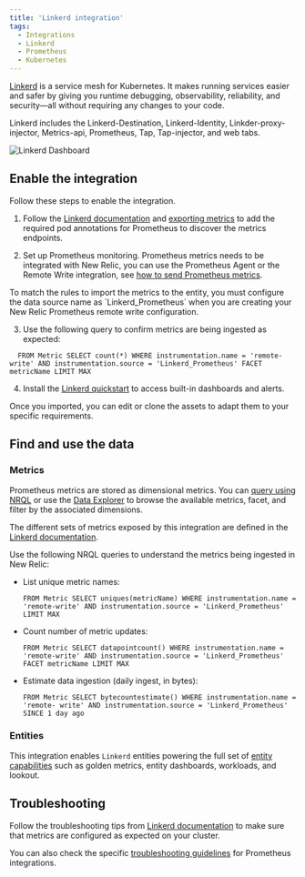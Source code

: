 ```yaml
---
title: 'Linkerd integration'
tags:
  - Integrations
  - Linkerd
  - Prometheus
  - Kubernetes
---
```



[Linkerd](https://linkerd.io/2.12/overview/) is a service mesh for Kubernetes. It makes running services easier and safer by giving you runtime debugging, observability, reliability, and security—all without requiring any changes to your code.

Linkerd includes the Linkerd-Destination, Linkerd-Identity, Linkder-proxy-injector, Metrics-api, Prometheus, Tap, Tap-injector, and web tabs.

<img
  title="Linkerd Dashboard"
  alt="Linkerd Dashboard"
  src={kubernetesLinkerdDashboard}
/>

## Enable the integration

Follow these steps to enable the integration.

1. Follow the [Linkerd documentation](https://linkerd.io/2.12/tasks/external-prometheus/) and [exporting metrics](https://linkerd.io/2.12/tasks/exporting-metrics/) to add the required pod annotations for Prometheus to discover the metrics endpoints.

2. Set up Prometheus monitoring. Prometheus metrics needs to be integrated with New Relic, you can use the Prometheus Agent or the Remote Write integration, see [how to send Prometheus metrics](/docs/infrastructure/prometheus-integrations/get-started/send-prometheus-metric-data-new-relic/).

  <Callout variant="important">
  To match the rules to import the metrics to the entity, you must configure the data source name as `Linkerd_Prometheus` when you are creating your New Relic Prometheus remote write configuration.
  </Callout>

3. Use the following query to confirm metrics are being ingested as expected:

  ```
    FROM Metric SELECT count(*) WHERE instrumentation.name = 'remote-write' AND instrumentation.source = 'Linkerd_Prometheus' FACET metricName LIMIT MAX
  ```

4. Install the [Linkerd quickstart](https://newrelic.com/instant-observability/linkerd-quickstart) to access built-in dashboards and alerts. 

  Once you imported, you can edit or clone the assets to adapt them to your specific requirements.

## Find and use the data

### Metrics

Prometheus metrics are stored as dimensional metrics. You can [query using NRQL](/docs/telemetry-data-platform/get-data/apis/query-metric-data-type/) or use the [Data Explorer](/docs/query-your-data/explore-query-data/browse-data/introduction-data-explorer/) to browse the available metrics, facet, and filter by the associated dimensions.

The different sets of metrics exposed by this integration are defined in the [Linkerd documentation](https://linkerd.io/2.12/reference/proxy-metrics/).

Use the following NRQL queries to understand the metrics being ingested in New Relic:

* List unique metric names:

  ```
  FROM Metric SELECT uniques(metricName) WHERE instrumentation.name = 'remote-write' AND instrumentation.source = 'Linkerd_Prometheus' LIMIT MAX
  ```

* Count number of metric updates:

  ```
  FROM Metric SELECT datapointcount() WHERE instrumentation.name = 'remote-write' AND instrumentation.source = 'Linkerd_Prometheus' FACET metricName LIMIT MAX
  ```

* Estimate data ingestion (daily ingest, in bytes):

	```
  FROM Metric SELECT bytecountestimate() WHERE instrumentation.name = 'remote- write' AND instrumentation.source = 'Linkerd_Prometheus' SINCE 1 day ago
  ```

### Entities

This integration enables `Linkerd` entities powering the full set of [entity capabilities](/docs/new-relic-solutions/new-relic-one/core-concepts/what-entity-new-relic/) such as golden metrics, entity dashboards, workloads, and lookout.

## Troubleshooting

Follow the troubleshooting tips from [Linkerd documentation](https://linkerd.io/2.12/getting-started/) to make sure that metrics are configured as expected on your cluster.

You can also check the specific [troubleshooting guidelines](/docs/infrastructure/prometheus-integrations/troubleshooting/no-data-appears-prometheus-integration) for Prometheus integrations.